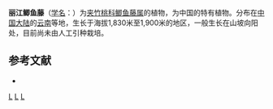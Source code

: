 {{Speciesbox
| genus = Secamone
| species = likiangensis
| authority = [[蒋英_(植物学家)|Tsiang]] 
}}

'''丽江鲫鱼藤'''（[[学名|学名]]：{{lang|la|''Secamone likiangensis''}}）为[[夹竹桃科|夹竹桃科]][[鲫鱼藤属|鲫鱼藤属]]的植物，为中国的特有植物。分布在[[中国大陆|中国大陆]]的[[云南|云南]]等地，生长于海拔1,830米至1,900米的地区，一般生长在山坡向阳处，目前尚未由人工引种栽培。

== 参考文献 ==
<div class="references-small">
* {{cite web| url =http://www.bioinfo.cn/db05/KmzwSpecies.php?action=view&id=1839| title =丽江鲫鱼藤| work =《中国高等植物数据库全库》| publisher =中国科学院微生物研究所| author =昆明植物研究所| accessdate =2009-02-22| deadurl =yes| archiveurl =https://web.archive.org/web/20160305024313/http://www.bioinfo.cn/db05/KmzwSpecies.php?action=view&id=1839| archivedate =2016-03-05}}
</div>
{{Taxonbar|from=Q10877595}}

[[Category:鲫鱼藤属|L]]
[[Category:中国特有植物|L]]
[[Category:云南植物|L]]
